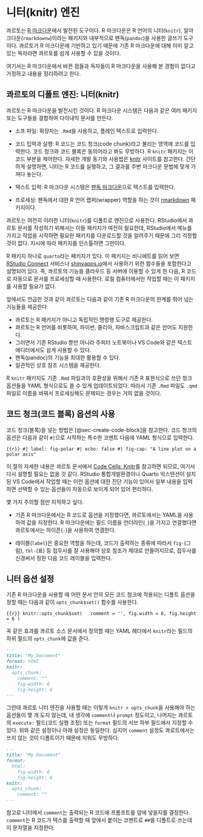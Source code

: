 # 니터(knitr) 엔진

콰르토는 [R 마크다운](https://bookdown.org/sulgi/r4ds/rmarkdown.html)에서 발전된 도구이다. R 마크다운은 R 언어의 니터(`knitr`), 알마크다운(`rmarkdownw`)이라는 패키지와 내부적으로 팬독(`pandoc`)을 사용한 글쓰기 도구이다. 콰르토가 R 마크다운에 기반하고 있기 때문에 기존 R 마크다운에 대해 이미 알고 있는 독자라면 콰르토를 쉽게 사용할 수 있을 것이다.

여기서는 R 마크다운에서 바뀐 점들과 독자들이 R 마크다운을 사용해 본 경험이 없다고 가정하고 내용을 정리하려고 한다. 

## 콰르토의 디폴트 엔진: 니터(knitr)

콰르토는 R 마크다운을 발전시킨 것이다. R 마크다운 시스템은 다음과 같은 여러 패키지 또는 도구들을 결합하여 다이내믹 문서를 만든다.

- 소프 파일: 확장자는 `.Rmd`을 사용하고, 플레인 텍스트로 입력한다. 

- 코드 입력과 실행: R 코드는 코드 청크(code chunk)라고 불리는 영역에 코드를 입력한다. 코드 청크와 코드 블록은 동의어라고 봐도 무방하다. R `knitr` 패키지는 이 코드 부분을 제어한다. 자세한 개발 동기와 사용법은 [knitr](https://yihui.org/knitr/) 사이트를 참고한다. 간단하게 설명하면, 니터는 R 코드를 실행하고, 그 결과를 주변 마크다운 문법에 맞게 가져다 놓는다. 
- 텍스트 입력: R 마크다운 시스템은 [팬독 마크다운](https://pandoc.org)으로 텍스트를 입력한다. 
- 프로세싱: 팬독에서 대한 R 언어 랩퍼(wrapper) 역할을 하는 것이 [rmarkdown](https://rmarkdown.rstudio.com) 패키지이다. 

콰르토는 여전히 이러한 니터(`knitr`)를 디폴트로 엔진으로 사용한다. RStudio에서 콰르토 문서를 작성하기 위해서는 이들 패키지가 여전히 필요한데, RStudio에서 메뉴를 가지고 작업을 시작하면 필요한 패키지를 다운로드할 것을 알려주기 때문에 그리 걱정할 것이 없다. 지시에 따라 패키지를 인스톨하면 그만이다. 

R 패키지 하나로 `quarto`라는 패키지가 있다. 이 패키지는 비니에트를 읽어 보면 [RStudio Connect](https://posit.co/products/enterprise/connect/) 서비스나 [shinyapps.io](https://www.shinyapps.io)에서 사용하기 위한 함수들을 포함한다고 설명되어 있다. 즉, 콰르토의 기능을 클라우드 등 서버에 이용할 수 있게 한 다음, R 코드로 자동으로 문서를 프로세싱할 때 사용한다. 로컬 컴퓨터에서만 작업할 때는 이 패키지를 사용할 필요가 없다.

앞에서도 언급한 것과 같이 콰르토는 다음과 같이 기존 R 마크다운의 한계를 뛰어 넘는 기능들을 제공한다.

- 콰르토는 R 패키지가 아니고 독립적인 명령행 도구로 제공한다.
- 콰르토는 R 언어를 비롯하여, 파이썬, 줄리아, 자바스크립트과 같은 언어도 지원한다.
- 그러면서 기존 RStudio 뿐만 아니라 주피터 노트북이나 VS Code와 같은 텍스트 에디터에서도 쉽게 사용할 수 있다.
- 팬독(pandoc)의 기능을 최대한 활용할 수 있다. 
- 일관적인 상호 참조 시스템을 제공한다. 

R `knitr` 패키지도 기존 `.Rmd` 파일과의 호환성을 위해서 기존 R 표현식으로 쓰던 청크 옵션들을 YAML 형식으로도 쓸 수 있게 업데이트되었다. 따라서 기존 `.Rmd` 파일도 `.qmd` 파일로 이름을 바꿔서 프로세싱해도 문제되는 경우는 거의 없을 것이다. 

## 코드 청크(코드 블록) 옵션의 사용 

코드 청크(블록)을 넣는 방법은 [@sec-create-code-block]을 참고한다. 코드 청크의 옵션은 다음과 같이 `#|`으로 시작하는 특수한 코멘트 다음에 YAML 형식으로 입력한다.


``` {{r}}
#| label: fig-polar
#| echo: false
#| fig-cap: "A line plot on a polar axis"
```

이 절의 자세한 내용은 콰르토 문서에서 [Code Cells: Knitr](https://quarto.org/docs/reference/cells/cells-knitr.html#cell-output)를 참고하면 되므로, 여기서 다시 설명할 필요는 없을 것 같다. RStudio 통합개발환경이나 Quarto 익스텐션이 설치된 VS Code에서 작업할 때는 이런 옵션에 대한 진단 기능이 있어서 일부 내용을 입력하면 선택할 수 있는 옵션들이 자동으로 보이게 되어 있어 편리하다. 

몇 가지 주의할 점만 지적하고 싶다. 

- 기존 R 마크다운에서는 R 코드로 옵션을 지정했다면, 콰르토에서는 YAML을 사용하여 값을 지정한다. R 마크다운에는 필드 이름을 언더라인(`_`)을 가지고 연결했다면 콰르토에서는 하이픈(`-`)을 사용하여 연결한다. 

- 레이블(`label`)은 중요한 역할을 하는데, 코드가 출력하는 종류에 따라서 `fig-`(그림), `tbl-`(표) 등 접두사를 잘 사용해야 상호 참조가 제대로 만들어지므로, 접두사를 신경써서 정한 다음 코드 레이블을 입력한다.

## 니터 옵션 설정 

기존 R 마크다운을 사용할 때 어떤 문서 안의 모든 코드 청크에 적용되는 디폴트 옵션을 정할 때는 다음과 같이 `opts_chunk$set()` 함수를 사용한다.

```{{r}}
knitr::opts_chunk$set(
  comment = '', fig.width = 6, fig.height = 6
)
```

꼭 같은 효과를 콰르토 소스 문서에서 정의할 때는 YAML 헤더에서 `knitr`라는 필드의 하위 필드의 `opts_chunk`에 값을 준다.

``` markdown
---
title: "My Document"
format: html
knitr:
  opts_chunk: 
    comment: "" 
    fig-width: 6
    fig-height: 6
---
```

그런데 콰르토 니터 엔진을 사용할 때는 이렇게 `knitr > opts_chunk`을 사용해야 하는 옵션들이 몇 개 도지 않는데, 내 생각에 `comment`나 `prompt` 정도이고, 나머지는 콰르토의 `execute:` 필드(코드 실행 조정) 또는 `format` 필드의 서브 하부 필드에서 지정할 수 있다. 위와 같은 설정이나 아래 설정은 동일한다. 심지어 `comment` 설정도 콰로트에서는 쓰지 않는 것이 디폴트이기 때문에 지워도 무방하다.


``` markdown
---
title: "My Document"
format: 
  html:
    fig-width: 6
    fig-height: 6
knitr:
  opts_chunk: 
    comment: "" 
---
```

참고로 니터에서 `comment`는 출력되는 R 코드에 프롬프트를 앞에 넣을지를 결정한다. `comment`는 R 코드가 텍스를 출력할 때 앞에서 붙이는 코멘트로 `##`을 디폴트로 쓰는데 이 문자열을 지정한다. 



